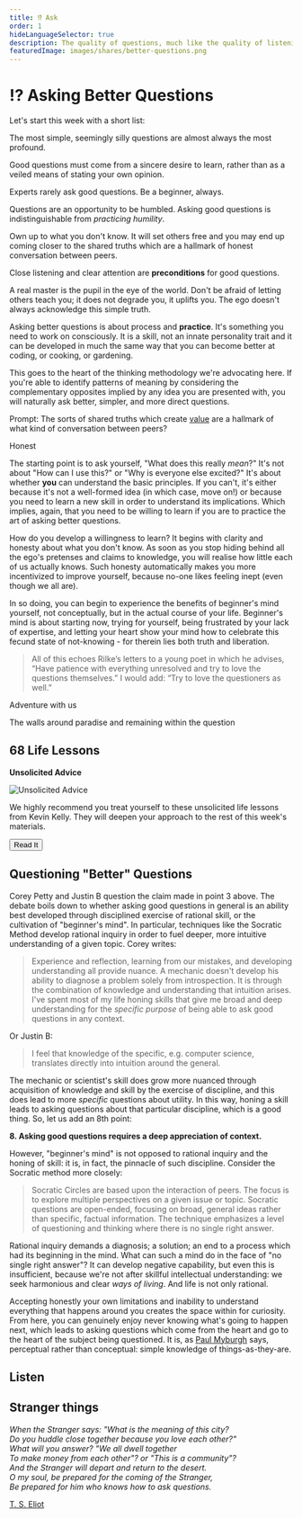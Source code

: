 ```yaml
---
title: ⁉️ Ask
order: 1
hideLanguageSelector: true
description: The quality of questions, much like the quality of listening, is one of the main determinants of the quality of any conversation. Here are some basic steps to asking better questions.
featuredImage: images/shares/better-questions.png
---
```


# ⁉️ Asking Better Questions

Let's start this week with a short list:

<Process>

The most simple, seemingly silly questions are almost always the most profound.

Good questions must come from a sincere desire to learn, rather than as a veiled means of 
stating your own opinion.

Experts rarely ask good questions. Be a beginner, always.

Questions are an opportunity to be humbled. Asking good questions is indistinguishable from 
*practicing humility*.

Own up to what you don't know. It will set others free and you may end up coming closer to 
the shared truths which are a hallmark of honest conversation between peers.

Close listening and clear attention are **preconditions** for good questions.

A real master is the pupil in the eye of the world. Don't be afraid of letting others teach 
you; it does not degrade you, it uplifts you. The ego doesn't always acknowledge this simple truth.

</Process>

Asking better questions is about process and **practice**. It's something you need to work on 
consciously. It is a skill, not an innate personality trait and it can be developed in much the 
same way that you can become better at coding, or cooking, or gardening.

This goes to the heart of the thinking methodology we're advocating here. If you're able to 
identify patterns of meaning by considering the complementary opposites implied by any idea you 
are presented with, you will naturally ask better, simpler, and more direct questions.

<Flash>

<Card>

Prompt: The sorts of shared truths which create [value](/learn/module-1/value) are a hallmark of what kind of conversation between peers?

Honest

</Card>

</Flash>

The starting point is to ask yourself, "What does this really *mean*?" It's not about "How can 
I use this?" or "Why is everyone else excited?" It's about whether **you** can understand the 
basic principles. If you can't, it's either because it's not a well-formed idea (in which case, 
move on!) or because you need to learn a new skill in order to understand its implications. 
Which implies, again, that you need to be willing to learn if you are to practice the art of 
asking better questions.

How do you develop a willingness to learn? It begins with clarity and honesty about what you 
don't know. As soon as you stop hiding behind all the ego's pretenses and claims to knowledge, 
you will realise how little each of us actually knows. Such honesty automatically makes you 
more incentivized to improve yourself, because no-one likes feeling inept (even though we all are).

In so doing, you can begin to experience the benefits of beginner's mind yourself, not 
conceptually, but in the actual course of your life. Beginner's mind is about starting now, 
trying for yourself, being frustrated by your lack of expertise, and letting your heart show 
your mind how to celebrate this fecund state of not-knowing - for therein lies both truth and 
liberation.

> All of this echoes Rilke’s letters to a young poet in which he advises, “Have patience with everything unresolved and try to love the questions themselves.” I would add: “Try to love the questioners as well.”

<List>

<Link to ="https://www.yalom.com/gift-of-therapy-chapter-3" >

Adventure with us

</Link>

<List to="https://youtu.be/pnmO-8u4t4k?t=5265">

The walls around paradise and remaining within the question

</List>

</List>

## 68 Life Lessons

<InfoBlock>

<Box>

**Unsolicited Advice**

![Unsolicited Advice](/images/mod2-img/penny.jpg)

We highly recommend you treat yourself to these unsolicited life lessons from Kevin Kelly. They will deepen your approach to the rest of this week's materials.

<Aligner center>
<Button to ="https://kk.org/thetechnium/68-bits-of-unsolicited-advice/" >
    Read It
</Button>
</Aligner>

</Box>

</InfoBlock>

## Questioning "Better" Questions

<Link to="https://thebitcoinpodcast.com/">Corey Petty</Link> and Justin B question the claim made in point 3 above. The debate boils down to whether asking good questions in general is an ability best developed through disciplined exercise of rational skill, or the cultivation of "beginner's mind". In particular, techniques like <Link to="https://en.wikipedia.org/wiki/Socratic_method">the Socratic Method</Link> develop rational inquiry in order to fuel deeper, more intuitive understanding of a given topic. Corey writes:

> Experience and reflection, learning from our mistakes, and developing understanding all 
provide nuance. A mechanic doesn't develop his ability to diagnose a problem solely from 
introspection. It is through the combination of knowledge and understanding that intuition 
arises. I've spent most of my life honing skills that give me broad and deep understanding for 
the _specific purpose_ of being able to ask good questions in any context.

Or Justin B:

> I feel that knowledge of the specific, e.g. computer science, translates directly into 
intuition around the general.

The mechanic or scientist's skill does grow more nuanced through acquisition of knowledge and 
skill by the exercise of discipline, and this does lead to more _specific_ questions about 
utility. In this way, honing a skill leads to asking questions about that particular 
discipline, which is a good thing. So, let us add an 8th point:

**8. Asking good questions requires a deep appreciation of context.**

However, "beginner's mind" is not opposed to rational inquiry and the honing of skill: it is, in fact, the pinnacle of such discipline. Consider the <Link to="https://en.wikipedia.org/wiki/Socratic_method#Questioning_methods_in_Socratic_Circles">Socratic method</Link> more closely:

> Socratic Circles are based upon the interaction of peers. The focus is to explore multiple perspectives on a given issue or topic. Socratic questions are open-ended, focusing on broad, general ideas rather than specific, factual information. The technique emphasizes a level of questioning and thinking where there is no single right answer.

Rational inquiry demands a diagnosis; a solution; an end to a process which had its beginning in the mind. What can such a mind do in the face of "no single right answer"? It can develop <Link to="https://en.wikipedia.org/wiki/Negative_capability">negative capability</Link>, but even this is insufficient, because we're not after skillful intellectual understanding: we seek harmonious and clear _ways of living_. And life is not only rational. 

Accepting honestly your own limitations and inability to understand everything that happens around you creates the space within for curiosity. From here, you can genuinely enjoy never knowing what's going to happen next, which leads to asking questions which come from the heart and go to the heart of the subject being questioned. It is, as [Paul Myburgh](/learn/module-0/conversation/#old-gifts-anew) says, perceptual rather than conceptual: simple knowledge of things-as-they-are.

## Listen

<AudioPlayer src="https://kernel-audio.s3.amazonaws.com/M2E1+-+Ask.mp3"/>

## Stranger things

<InfoBlock>

<Box>

_When the Stranger says: "What is the meaning of this city?_  
_Do you huddle close together because you love each other?"_  
_What will you answer? "We all dwell together_  
_To make money from each other"? or "This is a community"?_  
_And the Stranger will depart and return to the desert._  
_O my soul, be prepared for the coming of the Stranger,_  
_Be prepared for him who knows how to ask questions._  

[T. S. Eliot](https://www.poetrynook.com/poem/choruses-%C3%B4%C3%A7%C2%A3the-rock%C3%B4%C3%A7%C3%B8)

</Box>

</InfoBlock>